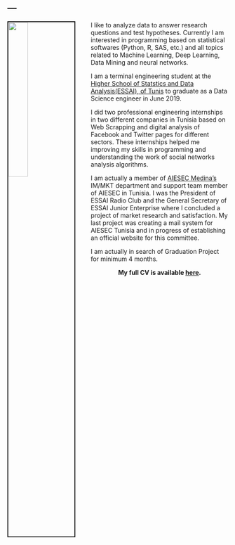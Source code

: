 <BODY BACKGROUND="images/paper.jpg">
---
---

<link rel="stylesheet" href="styles.css" type="text/css">

<img src="images/az.jpg" style="width:30%; border:2px solid; margin-right: 35px" align="left" >

I like to analyze data to answer research questions and test hypotheses. Currently I am interested in programming based on statistical softwares (Python, R, SAS, etc.) and all topics related to Machine Learning, Deep Learning, Data Mining and neural networks.

I am a terminal engineering student at the [Higher School of Statstics and Data Analysis(ESSAI), of Tunis](http://www.essai.rnu.tn/accueil.htm) to graduate as a Data Science engineer in June 2019. 

I did two professional engineering internships in two different companies in Tunisia based on Web Scrapping and digital analysis of Facebook and Twitter pages for different sectors. These internships helped me improving my skills in programming and understanding the work of social networks analysis algorithms.

I am actually a member of [AIESEC Medina's](https://aiesec.org/) IM/MKT department and support team member of AIESEC in Tunisia. I was the President of ESSAI Radio Club and the General Secretary of ESSAI Junior Enterprise where I concluded a project of market research and satisfaction. My last project was creating a mail system for AIESEC Tunisia and in progress of establishing an official website for this committee.

I am actually in search of Graduation Project for minimum 4 months.

<center><strong>My full CV is available [here](files/Aziz Abidi_CV_English.pdf).</center></strong>

</BODY>